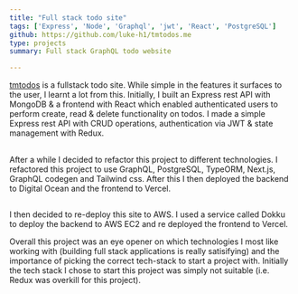 ```yaml
---
title: "Full stack todo site"
tags: ['Express', 'Node', 'Graphql', 'jwt', 'React', 'PostgreSQL']
github: https://github.com/luke-h1/tmtodos.me
type: projects
summary: Full stack GraphQL todo website

---
```


<a href="https://tmtodos.me" target="_blank" rel="noreferrer">tmtodos</a> is a fullstack todo site. While simple in the features it surfaces to the user, I learnt a lot from this. Initially, I built an Express rest API with MongoDB & a frontend with React which enabled authenticated users to perform create, read & delete functionality on todos. I made a simple Express rest API with CRUD operations, authentication via JWT & state management with Redux. 


##

After a while I decided to refactor this project to different technologies. I refactored this project to use GraphQL, PostgreSQL, TypeORM, Next.js, GraphQL codegen and Tailwind css. After this I then deployed the backend to Digital Ocean and the frontend to Vercel. 

##

I then decided to re-deploy this site to AWS. I used a service called Dokku to deploy the backend to AWS EC2 and re deployed the frontend to Vercel. 



Overall this project was an eye opener on which technologies I most like working with (building full stack applications is really satisifying) and the importance of picking the correct tech-stack to start a project with. Initially the tech stack I chose to start this project was simply not suitable (i.e. Redux was overkill for this project).
